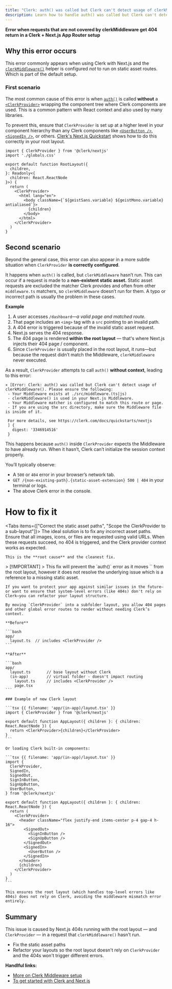 ```yaml
---
title: "Clerk: auth() was called but Clerk can't detect usage of clerkMiddleware()"
description: Learn how to handle auth() was called but Clerk can't detect usage of clerkMiddleware() when getting 404 errors in Next.js.
---
```


**Error when requests that are not covered by clerkMiddleware get 404 return in a Clerk + Next.js App Router setup**

## Why this error occurs

This error commonly appears when using Clerk with Next.js and the [`clerkMiddleware()`](/docs/references/nextjs/clerk-middleware) helper is configured _not_ to run on static asset routes. Which is part of the default setup.

### First scenario

The most common cause of this error is when [`auth()`](/docs/references/nextjs/auth) is called **without** a [`<ClerkProvider>`](/docs/references/nextjs/clerk-provider) wrapping the component tree where Clerk components are used. This is a common pattern with React context and also used by many libraries.

To prevent this, ensure that `ClerkProvider` is set up at a higher level in your component hierarchy than any Clerk components like [`<UserButton />`](https://clerk.com/docs/components/user/user-button), [`<SignedIn />`](https://clerk.com/docs/components/control/signed-in), or others. [Clerk's Next.js Quickstart](https://clerk.com/docs/quickstarts/nextjs) shows how to do this correctly in your root layout.

```tsx {{ filename: 'app/layout.tsx' }}
import { ClerkProvider } from '@clerk/nextjs'
import './globals.css'

export default function RootLayout({
  children,
}: Readonly<{
  children: React.ReactNode
}>) {
  return (
    <ClerkProvider>
      <html lang="en">
        <body className={`${geistSans.variable} ${geistMono.variable} antialiased`}>
          {children}
        </body>
      </html>
    </ClerkProvider>
  )
}
```

## Second scenario

Beyond the general case, this error can also appear in a more subtle situation when `ClerkProvider` **is correctly configured**.

It happens when `auth()` is called, but `clerkMiddleware` hasn’t run. This can occur if a request is made to a **non-existent static asset.** Static asset requests are excluded the matcher Clerk provides and often from other `middleware.ts` matchers, so `clerkMiddleware` doesn’t run for them. A typo or incorrect path is usually the problem in these cases.

**Example**

1. A user accesses `/dashboard`—_a valid page and matched route._
1. That page includes an `<img>` tag with a `src` pointing to an invalid path.
1. A 404 error is triggered because of the invalid static asset request.
1. Next.js serves the 404 response.
1. The 404 page is rendered **within the root layout** — that's where Next.js injects their 404 page / component.
1. Since `ClerkProvider` is usually placed in the root layout, it runs—but because the request didn’t match the Middleware, `clerkMiddleware` never executed.

As a result, `ClerkProvider` attempts to call `auth()` **without context**, leading to this error:

```text
⨯ [Error: Clerk: auth() was called but Clerk can't detect usage of clerkMiddleware(). Please ensure the following:
 - Your Middleware exists at ./src/middleware.(ts|js)
 - clerkMiddleware() is used in your Next.js Middleware.
 - Your Middleware matcher is configured to match this route or page.
 - If you are using the src directory, make sure the Middleware file is inside of it.

 For more details, see https://clerk.com/docs/quickstarts/nextjs
 ] {
   digest: '3346914516'
 }
```

This happens because `auth()` inside `ClerkProvider` expects the Middleware to have already run. When it hasn’t, Clerk can’t initialize the session context properly.

You’ll typically observe:

- A `500` or `404` error in your browser’s network tab.
- `GET /{non-existing-path}.{static-asset-extension} 500 | 404` in your terminal or logs.
- The above Clerk error in the console.

# How to fix it

<Tabs items={["Correct the static asset paths", "Scope the ClerkProvider to a sub-layout"]}>
  <Tab>
    The ideal solution is to fix any incorrect asset paths. Ensure that all images, icons, or files are requested using valid URLs. When these requests succeed, no 404 is triggered, and the Clerk provider context works as expected.

    This is the **root cause** and the cleanest fix.
  </Tab>

  <Tab>
    > [!IMPORTANT]
    > This fix will prevent the `auth()` error as it moves `<ClerkProvider />` from the root layout, however it does not resolve the underlying issue which is a reference to a missing static asset.

    If you want to protect your app against similar issues in the future—or want to ensure that system-level errors (like 404s) don't rely on Clerk—you can refactor your layout structure.

    By moving `ClerkProvider` into a subfolder layout, you allow 404 pages and other global error routes to render without needing Clerk’s context.

    **Before**

    ```bash
    app/
      layout.ts  // includes <ClerkProvider />
    ```

    **After**

    ```bash
    app/
      layout.ts       // base layout without Clerk
      (in-app)        // virtual folder - doesn't impact routing
        layout.ts     // includes <ClerkProvider />
        page.tsx
    ```

    ### Example of new Clerk layout

    ```tsx {{ filename: 'app/(in-app)/layout.tsx' }}
    import { ClerkProvider } from '@clerk/nextjs'

    export default function AppLayout({ children }: { children: React.ReactNode }) {
      return <ClerkProvider>{children}</ClerkProvider>
    }
    ```

    Or loading Clerk built-in components:

    ```tsx {{ filename: 'app/(in-app)/layout.tsx' }}
    import {
      ClerkProvider,
      SignedIn,
      SignedOut,
      SignInButton,
      SignUpButton,
      UserButton,
    } from '@clerk/nextjs'

    export default function AppLayout({ children }: { children: React.ReactNode }) {
      return (
        <ClerkProvider>
          <header className="flex justify-end items-center p-4 gap-4 h-16">
            <SignedOut>
              <SignInButton />
              <SignUpButton />
            </SignedOut>
            <SignedIn>
              <UserButton />
            </SignedIn>
          </header>
          {children}
        </ClerkProvider>
      )
    }
    ```

    This ensures the root layout (which handles top-level errors like 404s) does not rely on Clerk, avoiding the middleware mismatch error entirely.
  </Tab>
</Tabs>

## Summary

This issue is caused by Next.js 404s running with the root layout — and `ClerkProvider` — in a request that `clerkMiddleware()` hasn't run.

- Fix the static asset paths
- Refactor your layouts so the root layout doesn't rely on `ClerkProvider` and the 404s won't trigger different errors.

**Handlful links:**

- [More on Clerk Middleware setup](https://clerk.com/docs/references/nextjs/clerk-middleware)
- [To get started with Clerk and Next.js](https://clerk.com/docs/quickstarts/nextjs)
